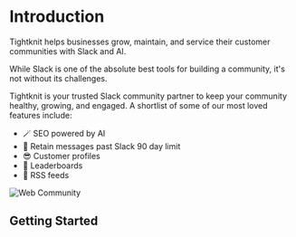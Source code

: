 
# Introduction

<Callout type="info" emoji="🧶">
  Tightknit helps businesses grow, maintain, and service their customer
  communities with Slack and AI.
</Callout>

While Slack is one of the absolute best tools for building a community, it's not without its challenges.

Tightknit is your trusted Slack community partner to keep your community healthy, growing, and engaged.
A shortlist of some of our most loved features include:

- 🪄 SEO powered by AI
- 📅 Retain messages past Slack 90 day limit
- 😎 Customer profiles
- 🥇 Leaderboards
- 🧵 RSS feeds

![Web Community](/web-community-screenshot.png)

## Getting Started

<Cards>
  <Card title="Learn the Basics" href="/basics/tightknit-and-slack-concepts" />
  <Card
    title="Setup your Community"
    href="/slack-administration/community-settings"
  />
  <Card title="Learn about the Web Community" href="/web-community/home" />
  <Card title="Best Practices" href="/slack-community-best-practices" />
</Cards>
